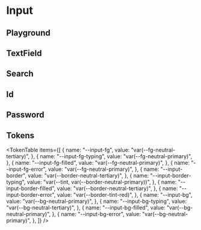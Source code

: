 



<Meta title="Input" of={InputStories} />

# Input

<ThemeSelect />

## Playground

<Canvas of={InputStories.Default} />
<Controls />

## TextField

<Canvas of={InputStories.TextField} />

## Search

<Canvas of={InputStories.Search} />

## Id

<Canvas of={InputStories.Id} />

## Password

<Canvas of={InputStories.Password} />

## Tokens

<TokenTable
  items={[
    {
      name: "--input-fg",
      value: "var(--fg-neutral-tertiary)",
    },
    {
      name: "--input-fg-typing",
      value: "var(--fg-neutral-primary)",
    },
    {
      name: "--input-fg-filled",
      value: "var(--fg-neutral-primary)",
    },
    {
      name: "--input-fg-error",
      value: "var(--fg-neutral-primary)",
    },
    {
      name: "--input-border",
      value: "var(--border-neutral-tertiary)",
    },
    {
      name: "--input-border-typing",
      value: "var(--tint, var(--border-neutral-primary))",
    },
    {
      name: "--input-border-filled",
      value: "var(--border-neutral-tertiary)",
    },
    {
      name: "--input-border-error",
      value: "var(--border-tint-red)",
    },
    {
      name: "--input-bg",
      value: "var(--bg-neutral-primary)",
    },
    {
      name: "--input-bg-typing",
      value: "var(--bg-neutral-tertiary)",
    },
    {
      name: "--input-bg-filled",
      value: "var(--bg-neutral-primary)",
    },
    {
      name: "--input-bg-error",
      value: "var(--bg-neutral-primary)",
    },
  ]}
/>

<Toaster position="bottom-right" />

